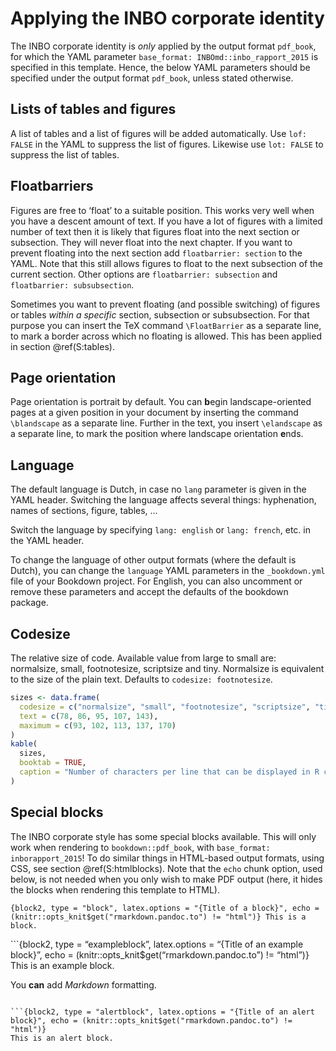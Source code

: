 # Applying the INBO corporate identity

The INBO corporate identity is _only_ applied by the output format `pdf_book`, for which the YAML parameter `base_format: INBOmd::inbo_rapport_2015` is specified in this template. Hence, the below YAML parameters should be specified under the output format `pdf_book`, unless stated otherwise.

## Lists of tables and figures

A list of tables and a list of figures will be added automatically. Use `lof: FALSE` in the YAML to suppress the list of figures. Likewise use `lot: FALSE` to suppress the list of tables.

## Floatbarriers

Figures are free to 'float' to a suitable position. This works very well when you have a descent amount of text. If you have a lot of figures with a limited number of text then it is likely that figures float into the next section or subsection. They will never float into the next chapter. If you want to prevent floating into the next section add `floatbarrier: section` to the YAML. Note that this still allows figures to float to the next subsection of the current section. Other options are `floatbarrier: subsection` and `floatbarrier: subsubsection`.

Sometimes you want to prevent floating (and possible switching) of figures or tables _within a specific_ section, subsection or subsubsection. For that purpose you can insert the TeX command `\FloatBarrier` as a separate line, to mark a border across which no floating is allowed. This has been applied in section \@ref(S:tables).

## Page orientation

Page orientation is portrait by default. You can **b**egin landscape-oriented pages at a given position in your document by inserting the command `\blandscape` as a separate line. Further in the text, you insert `\elandscape` as a separate line, to mark the position where landscape orientation **e**nds.

## Language

The default language is Dutch, in case no `lang` parameter is given in the YAML header. Switching the language affects several things: hyphenation, names of sections, figure, tables, ...

Switch the language by specifying `lang: english` or `lang: french`, etc. in the YAML header.

To change the language of other output formats (where the default is Dutch), you can change the `language` YAML parameters in the `_bookdown.yml` file of your Bookdown project. For English, you can also uncomment or remove these parameters and accept the defaults of the bookdown package.

## Codesize

The relative size of code. Available value from large to small are: normalsize, small, footnotesize, scriptsize and tiny. Normalsize is equivalent to the size of the plain text. Defaults to `codesize: footnotesize`.

```r
sizes <- data.frame(
  codesize = c("normalsize", "small", "footnotesize", "scriptsize", "tiny"),
  text = c(78, 86, 95, 107, 143),
  maximum = c(93, 102, 113, 137, 170)
)
kable(
  sizes, 
  booktab = TRUE,
  caption = "Number of characters per line that can be displayed in R code chunks for the different codesizes."
)
```

## Special blocks

The INBO corporate style has some special blocks available. This will only work when rendering to `bookdown::pdf_book`, with `base_format: inborapport_2015`!
To do similar things in HTML-based output formats, using CSS, see section \@ref(S:htmlblocks).
Note that the `echo` chunk option, used below, is not needed when you only wish to make PDF output (here, it hides the blocks when rendering this template to HTML).


```{block2, type = "block", latex.options = "{Title of a block}", echo = (knitr::opts_knit$get("rmarkdown.pandoc.to") != "html")}
This is a block.
```

```{block2, type = "exampleblock", latex.options = "{Title of an example block}", echo = (knitr::opts_knit$get("rmarkdown.pandoc.to") != "html")}
This is an example block.

You **can** add _Markdown_ formatting.
```

```{block2, type = "alertblock", latex.options = "{Title of an alert block}", echo = (knitr::opts_knit$get("rmarkdown.pandoc.to") != "html")}
This is an alert block.
```
